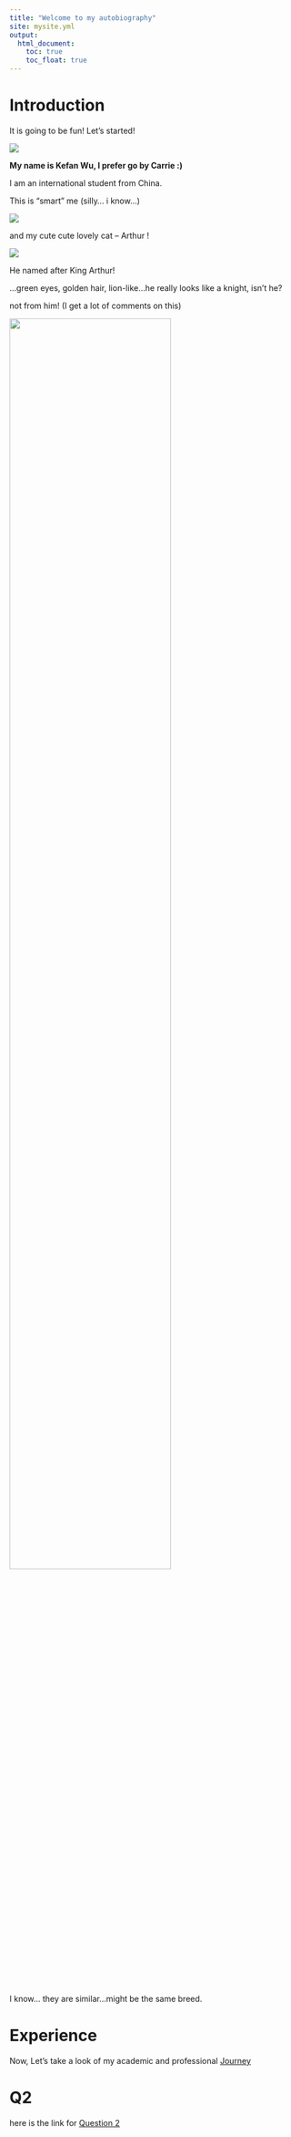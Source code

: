 ```yaml
---
title: "Welcome to my autobiography"
site: mysite.yml
output: 
  html_document:
    toc: true
    toc_float: true
---
```



# Introduction

It is going to be fun! Let's started!

![](~/Desktop/Fall2024/DS/DS Code/carriewu.github.io/images/started.gif)

**My name is Kefan Wu, I prefer go by Carrie :)**

I am an international student from China. 



This is "smart" me (silly... i know...)

![](~/Desktop/Fall2024/DS/DS Code/carriewu.github.io/images/smartme.gif)

and my cute cute lovely cat -- Arthur !

![](~/Desktop/Fall2024/DS/DS Code/carriewu.github.io/images/ywan.gif)

He named after King Arthur! 

...green eyes, golden hair, lion-like...he really looks like a knight, isn't he?




not from him! (I get a lot of comments on this)

<img src ="images/cartoon.jpg" style="width:75%">

I know... they are similar...might be the same breed. 






# Experience

Now, Let’s take a look of my academic and professional [Journey](exp.html)



# Q2
here is the link for [Question 2](inspection.html)



